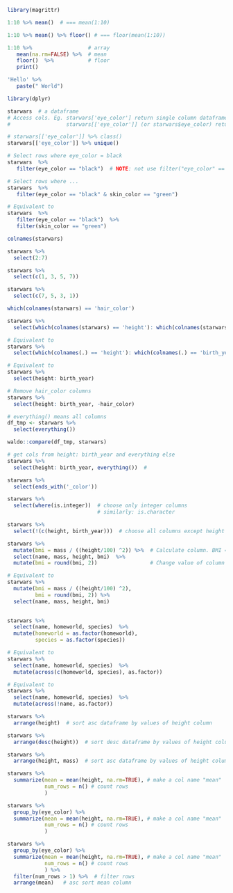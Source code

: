 <!-- List of content
  Pipe operator: %>%
  filter    -> selecting rows
  select    -> selecting cols
  mutate    -> add/change cols
  arrange   -> order rows
  summarize -> make summary
  group_by
  data pivoting
  string manipulation
  Web scraping
  Json parsing
-->

<!-- 1. Pipe operator -->
```r
library(magrittr)
```
```r
1:10 %>% mean()  # === mean(1:10)
```
```r
1:10 %>% mean() %>% floor() # === floor(mean(1:10))
```
```r
1:10 %>%                  # array
   mean(na.rm=FALSE) %>%  # mean
   floor()  %>%           # floor
   print()
```
```r
'Hello' %>%
   paste(" World")
```
<!-- 2. filter 
   
-->
```r
library(dplyr)
```
```r
starwars  # a dataframe
# Access cols. Eg. starwars['eye_color'] return single column dataframe
#                  starwars[['eye_color']] (or starwars$eye_color) return a vector 
```
```r
# starwars[['eye_color']] %>% class()
starwars[['eye_color']] %>% unique()
```
```r
# Select rows where eye_color = black
starwars  %>% 
   filter(eye_color == "black")  # NOTE: not use filter("eye_color" == "black") 
```
```r
# Select rows where ...
starwars  %>% 
   filter(eye_color == "black" & skin_color == "green") 

# Equivalent to
starwars  %>% 
   filter(eye_color == "black")  %>% 
   filter(skin_color == "green")
```
<!-- 3. select: selecting cols 
Helper functions: starts_with(), ends_with(), contains(), where()
-->
```r
colnames(starwars)
```
```r
starwars %>%
  select(2:7)

```

```r
starwars %>%
  select(c(1, 3, 5, 7))

starwars %>%
  select(c(7, 5, 3, 1))
```
```r
which(colnames(starwars) == 'hair_color')
```
```r
starwars %>%
  select(which(colnames(starwars) == 'height'): which(colnames(starwars) == 'birth_year'))

# Equivalent to
starwars %>%
  select(which(colnames(.) == 'height'): which(colnames(.) == 'birth_year'))

# Equivalent to
starwars %>%
  select(height: birth_year)

# Remove hair_color columns
starwars %>%
  select(height: birth_year, -hair_color)
```
```r
# everything() means all columns
df_tmp <- starwars %>%
  select(everything())

waldo::compare(df_tmp, starwars)
```
```r
# get cols from height: birth_year and everything else
starwars %>%
  select(height: birth_year, everything())  # 
```
```r
starwars %>%
  select(ends_with('_color')) 
```

```r
starwars %>%
  select(where(is.integer))  # choose only integer columns
                             # similarly: is.character
```
```r
starwars %>%
  select(!(c(height, birth_year)))  # choose all columns except height and birth_year
```
<!-- 4. Mutate: To add/change columns -->
```r
starwars %>%
  mutate(bmi = mass / ((height/100) ^2)) %>%  # Calculate column. BMI = mass/height [kg/m2]
  select(name, mass, height, bmi)  %>% 
  mutate(bmi = round(bmi, 2))                 # Change value of column

# Equivalent to
starwars %>%
  mutate(bmi = mass / ((height/100) ^2),
         bmi = round(bmi, 2)) %>% 
  select(name, mass, height, bmi) 
 
```
```r
starwars %>%
  select(name, homeworld, species)  %>%
  mutate(homeworld = as.factor(homeworld),
         species = as.factor(species))

# Equivalent to
starwars %>%
  select(name, homeworld, species)  %>%
  mutate(across(c(homeworld, species), as.factor))

# Equivalent to
starwars %>%
  select(name, homeworld, species)  %>%
  mutate(across(!name, as.factor))
```
<!-- 5. arrange -->

```r
starwars %>%
  arrange(height)  # sort asc dataframe by values of height column

starwars %>%
  arrange(desc(height))  # sort desc dataframe by values of height column

starwars %>%
  arrange(height, mass)  # sort asc dataframe by values of height column and then mass column
```  
<!-- 6. summarize -->
```r
starwars %>%  
  summarize(mean = mean(height, na.rm=TRUE), # make a col name "mean"
            num_rows = n() # count rows
            )
```
```r
starwars %>%  
  group_by(eye_color) %>%  
  summarize(mean = mean(height, na.rm=TRUE), # make a col name "mean"
            num_rows = n() # count rows
            )
```
```r
starwars %>%  
  group_by(eye_color) %>%  
  summarize(mean = mean(height, na.rm=TRUE), # make a col name "mean"
            num_rows = n() # count rows
            ) %>%  
  filter(num_rows > 1) %>%  # filter rows
  arrange(mean)   # asc sort mean column
```











